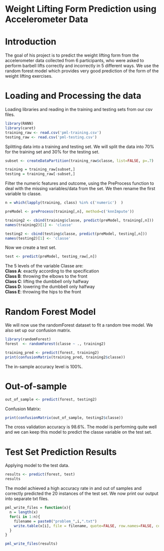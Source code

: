 Weight Lifting Form Prediction using Accelerometer Data
========================================================

# Introduction

The goal of his project is to predict the weight lifting form from the accelerometer data collected from 6 participants, who were asked to perform barbell lifts correctly and incorrectly in 5 different ways.
We use the random forest model which provides very good prediction of the form of the weight lifting exercises.


# Loading and Processing the data
Loading libraries and reading in the training and testing sets from 
our csv files. 

```r
library(RANN)
library(caret)
training_raw <- read.csv('pml-training.csv')
testing_raw <- read.csv('pml-testing.csv')
```

Splitting data into a training and testing set. We will split the data 
into 70% for the training set and 30% for the testing set. 
```r
subset <- createDataPartition(training_raw$classe, list=FALSE, p=.7)

training = training_raw[subset,]
testing = training_raw[-subset,]
```


Filter the numeric features and outcome, using the PreProcess
function to deal with the missing variables/data from the set.
We then rename the first variable to classe.
```r
n = which(lapply(training, class) %in% c('numeric')  )

preModel <- preProcess(training[,n], method=c('knnImpute'))

training2 <- cbind(training$classe, predict(preModel, training[,n]))
names(training2)[1] <- 'classe'

testing2 <- cbind(testing$classe, predict(preModel, testing[,n]))
names(testing2)[1] <- 'classe'
```

Now we create a test set. 
```r
test <- predict(preModel, testing_raw[,n])
```

The 5 levels of the variable Classe are:     
**Class A**: exactly according to the specification    
**Class B**: throwing the elbows to the front    
**Class C**: lifting the dumbbell only halfway   
**Class D**: lowering the dumbbell only halfway   
**Class E**: throwing the hips to the front  

# Random Forest Model
We will now use the randomForest dataset to fit a random tree model.
We also set up our confusion matrix.

```r
library(randomForest)
forest  <- randomForest(classe ~ ., training2)

training_pred <- predict(forest, training2) 
print(confusionMatrix(training_pred, training2$classe))
```
The in-sample accuracy level is 100%.

# Out-of-sample 
```r
out_of_sample <- predict(forest, testing2) 
```

Confusion Matrix: 
```r
print(confusionMatrix(out_of_sample, testing2$classe))
```

The cross validation accuracy is  98.6%. 
The model is performing quite well and we can keep this model to predict the classe variable on the test set.

# Test Set Prediction Results

Applying model to the test data.
```r
results <- predict(forest, test) 
results
```

The model achieved a high accuracy rate in and out of samples and correctly predicted the 20 instances of the test set.
We now print our output into separate txt files.

```r
pml_write_files = function(x){
  n = length(x)
  for(i in 1:n){
    filename = paste0("problem_",i,".txt")
    write.table(x[i], file = filename, quote=FALSE, row.names=FALSE, col.names=FALSE)
  }
}

pml_write_files(results)
```
